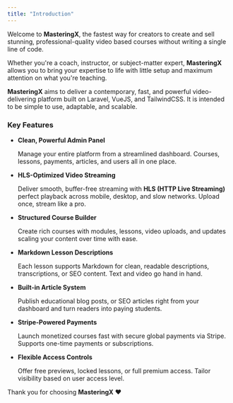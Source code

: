 ```yaml
---
title: "Introduction"
---
```


Welcome to **MasteringX**, the fastest way for creators to create and sell stunning, professional-quality video based courses without writing a single line of code.

Whether you're a coach, instructor,  or subject-matter expert, **MasteringX** allows you to bring your expertise to life with little setup and maximum attention on what you're teaching.

**MasteringX** aims to deliver a contemporary, fast, and powerful video-delivering platform built on Laravel, VueJS, and TailwindCSS. It is intended to be simple to use, adaptable, and scalable.


### Key Features

* **Clean, Powerful Admin Panel**

  Manage your entire platform from a streamlined dashboard. Courses, lessons, payments, articles, and users all in one place.

* **HLS-Optimized Video Streaming**

    Deliver smooth, buffer-free streaming with **HLS (HTTP Live Streaming)** perfect playback across mobile, desktop, and slow networks. Upload once, stream like a pro.

* **Structured Course Builder**
 
    Create rich courses with modules, lessons, video uploads, and updates scaling your content over time with ease.

* **Markdown Lesson Descriptions**

    Each lesson supports Markdown for clean, readable descriptions, transcriptions, or SEO content. Text and video go hand in hand.

* **Built-in Article System**

    Publish educational blog posts, or SEO articles right from your dashboard and turn readers into paying students.

* **Stripe-Powered Payments**

    Launch monetized courses fast with secure global payments via Stripe. Supports one-time payments or subscriptions.

* **Flexible Access Controls**

    Offer free previews, locked lessons, or full premium access. Tailor visibility based on user access level.



Thank you for choosing **MasteringX** ❤

